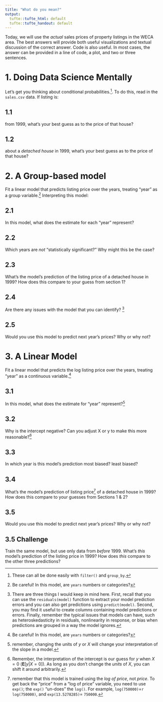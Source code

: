 ```yaml
---
title: "What do you mean?"
output:
  tufte::tufte_html: default
  tufte::tufte_handout: default
---
```


Today, we will use the *actual* sales prices of property listings in the WECA area. The best answers will provide both useful visualizations and textual discussion of the correct answer. Code is also useful. In most cases, the answer can be provided in a line of code, a plot, and two or three sentences.  

# 1. Doing Data Science Mentally

Let's get you thinking about conditional probabilities.[^hint-conditionals]. To do this, read in the `sales.csv` data. If listing is:

## 1.1 
from 1999, what's your best guess as to the price of that house?

## 1.2
about a *detached house* in 1999, what's your best guess as to the price of that house?  

# 2. A Group-based model

Fit a linear model that predicts listing price over the years, treating "year" as a group variable.[^hint-factors] Interpreting this model:

## 2.1
In this model, what does the estimate for each "year" represent? 

## 2.2
Which years are *not* "statistically significant?" Why might this be the case?

## 2.3
What's the model's prediction of the listing price of a detached house in 1999? How does this compare to your guess from section 1?

## 2.4
Are there any issues with the model that you can identify? [^hint-bias]

## 2.5 
Would you use this model to predict next year's prices? Why or why not?

# 3. A Linear Model

Fit a linear model that predicts the log listing price over the years, treating "year" as a continuous variable.[^hint-factors] 

## 3.1
In this model, what does the estimate for "year" represent?[^hint-log]

## 3.2
Why is the intercept negative? Can you adjust X or y to make this more reasonable?[^hint-centering]

## 3.3
In which year is this model's prediction most biased? least biased?

## 3.4
What's the model's prediction of listing price[^hint-logpred] of a detached house in 1999? How does this compare to your guesses from Sections 1 & 2?

## 3.5

Would you use this model to predict next year's prices? Why or why not?

## 3.5 Challenge
Train the same model, but use only data from *before* 1999. What's *this* model's prediction of the listing price in 1999? How does *this* compare to the other three predictions?


[^hint-conditionals]: These can all be done easily with `filter()` and `group_by`.
[^hint-factors]: Be careful! In this model, are `years` numbers or categories? 
[^hint-bias]: There are three things I would keep in mind here. First, recall that you can use the `residuals(model)` function to extract your model prediction errors and you can also get predictions using `predict(model)`. Second, you may find it useful to create columns containing model predictions or errors. Finally, remember the typical issues that models can have, such as heteroskedasticity in residuals, nonlinearity in response, or bias when predictions are grouped in a way the model ignores. 
[^hint-lag]: just like the `first()` and `last()` functions used in the last assignment, the `lag()` and `lead()` functions get the previous (or the next) group's values in a group-by.
[^hint-centering]: Remember, the interpretation of the intercept is our guess for $y$ when $X=0$ ($\mathbf{E}[y|X=0]$). As long as you don't change the *units* of $X$, you can shift it around arbitrarily. 
[^hint-log]: remember, changing the units of $y$ or $X$ will change your interpretation of the slope in a model.
[^hint-logpred]: remember that this model is trained using the *log of price*, not *price*. To get back the "price" from a "log of price" variable, you need to use `exp()`; the `exp()` "un-does" the `log()`. For example, `log(750000)`=`r log(750000)`, and `exp(13.5278285)`= `750000`.